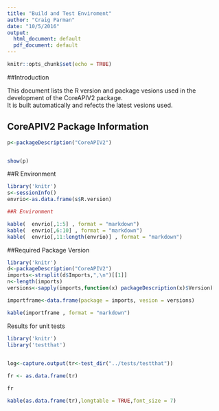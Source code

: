 ```yaml
---
title: "Build and Test Enviroment"
author: "Craig Parman"
date: "10/5/2016"
output:
  html_document: default
  pdf_document: default
---
```


```r
knitr::opts_chunk$set(echo = TRUE)
```
##Introduction

This document lists the R version and package vesions used in the development of the CoreAPIV2 package.  
It is built automatically and refects the latest vesions used. 

## CoreAPIV2 Package Information

```r

p<-packageDescription("CoreAPIV2")


show(p)

```

##R Environment


```r

library('knitr')
s<-sessionInfo()
envrio<-as.data.frame(s$R.version)

##R Environment

kable(  envrio[,1:5] , format = "markdown")
kable(  envrio[,6:10] , format = "markdown")
kable(  envrio[,11:length(envrio)] , format = "markdown")

```


##Required Package Version



```r
library('knitr')
d<-packageDescription("CoreAPIV2")
imports<-strsplit(d$Imports,",\n")[[1]]
n<-length(imports)
versions<-sapply(imports,function(x) packageDescription(x)$Version)

importframe<-data.frame(package = imports, vesion = versions)

kable(importframe , format = "markdown")

```

Results for unit tests

```r
library('knitr')
library('testthat')

 
log<-capture.output(tr<-test_dir("../tests/testthat"))

fr <- as.data.frame(tr)  

fr

kable(as.data.frame(tr),longtable = TRUE,font_size = 7)

```



